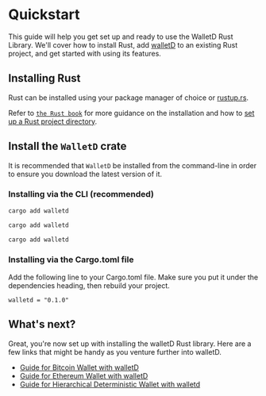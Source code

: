 
# Quickstart  
  This guide will help you get set up and ready to use the WalletD Rust Library. 
  We'll cover how to install Rust, add [walletD](https://crates.io/crates/walletd) to an existing Rust project, and get started with using its features.

## Installing Rust

Rust can be installed using your package manager of choice or [rustup.rs](https://rustup.rs). 

Refer to [`the Rust book`](https://doc.rust-lang.org/book/) for more guidance on the installation and how to [set up a Rust project directory](https://doc.rust-lang.org/book/ch01-02-hello-world.html).

## Install the `WalletD` crate

It is recommended that `WalletD` be installed from the command-line in order to ensure you download the latest version of it.

### Installing via the CLI (recommended)

<CodeGroup>

```bash {{ title: 'MacOS' }}
cargo add walletd
```

```bash {{ title: 'Windows' }}
cargo add walletd
```

```bash {{ title: 'Linux' }}
cargo add walletd
```

</CodeGroup>

### Installing via the Cargo.toml file

Add the following line to your Cargo.toml file. Make sure you put it under the dependencies heading, then rebuild your project.
```
walletd = "0.1.0"
```

## What's next?

Great, you're now set up with installing the walletD Rust library.
Here are a few links that might be handy as you venture further into walletD.

- [Guide for Bitcoin Wallet with walletD](/bitcoin_wallet)
- [Guide for Ethereum Wallet with walletD](/ethereum_wallet)
- [Guide for Hierarchical Deterministic Wallet with walletd ](/hd_wallet)
